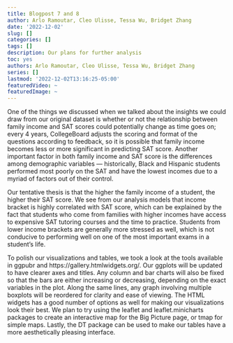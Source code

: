 ```yaml
---
title: Blogpost 7 and 8
author: Arlo Ramoutar, Cleo Ulisse, Tessa Wu, Bridget Zhang
date: '2022-12-02'
slug: []
categories: []
tags: []
description: Our plans for further analysis
toc: yes
authors: Arlo Ramoutar, Cleo Ulisse, Tessa Wu, Bridget Zhang
series: []
lastmod: '2022-12-02T13:16:25-05:00'
featuredVideo: ~
featuredImage: ~
---
```


One of the things we discussed when we talked about the insights we could draw from our original dataset is whether or not the relationship between family income and SAT scores could potentially change as time goes on; every 4 years, CollegeBoard adjusts the scoring and format of the questions according to feedback, so it is possible that family income becomes less or more significant in predicting SAT score. Another important factor in both family income and SAT score is the differences among demographic variables — historically, Black and Hispanic students performed most poorly on the SAT and have the lowest incomes due to a myriad of factors out of their control. 

Our tentative thesis is that the higher the family income of a student, the higher their SAT score. We see from our analysis models that income bracket is highly correlated with SAT score, which can be explained by the fact that students who come from families with higher incomes have access to expensive SAT tutoring courses and the time to practice. Students from lower income brackets are generally more stressed as well, which is not conducive to performing well on one of the most important exams in a student’s life. 

To polish our visualizations and tables, we took a look at the tools available in ggpubr and https://gallery.htmlwidgets.org/. Our ggplots will be updated to have clearer axes and titles. Any column and bar charts will also be fixed so that the bars are either increasing or decreasing, depending on the exact variables in the plot. Along the same lines, any graph involving multiple boxplots will be reordered for clarity and ease of viewing. The HTML widgets has a good number of options as well for making our visualizations look their best. We plan to try using the leaflet and leaflet.minicharts packages to create an interactive map for the Big Picture page, or tmap for simple maps. Lastly, the DT package can be used to make our tables have a more aesthetically pleasing interface. 

